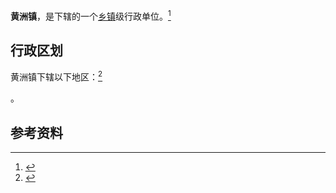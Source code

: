 {{中国乡级行政区|36/01/23/106/000}}

'''黄洲镇'''，是{{PRC admin/fullname|36/01/23/106/000|3}}下辖的一个[[乡镇|乡镇]]级行政单位。<ref>{{PRC admin/ref sgc|{{PRC admin/parent|36/01/23/106/000}}}}</ref>

== 行政区划 ==

黄洲镇下辖以下地区：<ref>{{PRC admin/ref sgc|36/01/23/106/000}}</ref>

{{PRC admin/children|36/01/23/106/000}}。

== 参考资料 ==

{{reflist}}

{{行政区划小作品}}
{{PRC admin/navcat|36/01/23/106/000}}
